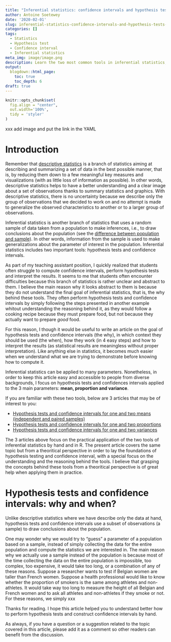 ```yaml
---
title: "Inferential statistics: confidence intervals and hypothesis tests explained in 4 easy steps"
author: Antoine Soetewey
date: '2020-02-01'
slug: inferential-statistics-confidence-intervals-and-hypothesis-tests-explained-in-4-easy-steps
categories: []
tags:
  - Statistics
  - Hypothesis test
  - Confidence interval
  - Inferential statistics
meta_img: image/image.png
description: Learn the two most common tools in inferential statistics, confidence intervals and hypothesis tests, by following the four easy steps detailed in this article
output:
  blogdown::html_page:
    toc: true
    toc_depth: 6
draft: true
---
```


```r
knitr::opts_chunk$set(
  fig.align = "center",
  out.width='100%',
  tidy = 'styler'
)
```

xxx add image and put the link in the YAML

# Introduction

Remember that [descriptive statistics](/blog/descriptive-statistics-by-hand/) is a branch of statistics aiming at describing and summarizing a set of data in the best possible manner, that is, by reducing them down to a few meaningful key measures and visualizations (with as little loss of information as possible). In other words, descriptive statistics helps to have a better understanding and a clear image about a set of observations thanks to summary statistics and graphics. With descriptive statistics, there is no uncertainty because we describe only the group of observations that we decided to work on and no attempt is made to generalize the observed characteristics to another or to a larger group of observations.

Inferential statistics is another branch of statistics that uses a random sample of data taken from a population to make inferences, i.e., to draw conclusions about the population (see the [difference between population and sample](/blog/what-is-the-difference-between-population-and-sample/)). In other words, information from the sample is used to make generalizations about the parameter of interest in the population. Inferential statistics includes two important tools: hypothesis tests and confidence intervals.

As part of my teaching assistant position, I quickly realized that students often struggle to compute confidence intervals, perform hypothesis tests and interpret the results. It seems to me that students often encounter difficulties because this branch of statistics is rather unclear and abstract to them. I believe the main reason why it looks abstract to them is because they do not understand the final goal of inferential statistics, that is, the why behind these tools. They often perform hypothesis tests and confidence intervals by simply following the steps presented in another example whitout understanding the reasoning behind it, as they would follow a cooking recipe because they must prepare food, but not because they actually want to prepare *good* food.

For this reason, I though it would be useful to write an article on the goal of hypothesis tests and confidence intervals (the why), in which context they should be used (the when), how they work (in 4 easy steps) and how to interpret the results (as statistical results are meaningless without proper interpretation). Like anything else in statistics, it becomes much easier when we understand what we are trying to demonstrate before knowing how to compute it.

Inferential statistics can be applied to many parameters. Nonetheless, in order to keep this article easy and accessible to people from diverse backgrounds, I focus on hypothesis tests and confidences intervals applied to the 3 main parameters: **mean, proportion and variance**.

If you are familiar with these two tools, below are 3 articles that may be of interest to you:

* [Hypothesis tests and confidence intervals for one and two means (independent and paired samples)](/blog/xxx/)
* [Hypothesis tests and confidence intervals for one and two proportions](/blog/xxx/)
* [Hypothesis tests and confidence intervals for one and two variances](/blog/xxx/)

The 3 articles above focus on the practical application of the two tools of inferential statistics by hand and in R. The present article covers the same topic but from a theoritical perspective in order to lay the foundations of hypothesis testing and confidence interval, with a special focus on the understanding and the reasoning behind the tools. I believe that grasping the concepts behind these tools from a theoritical perspective is of great help when applying them in practice.

# Hypothesis tests and confidence intervals: why and when?

Unlike descriptive statistics where we have describe only the data at hand, hypothesis tests and confidence intervals use a subset of observations (a sample) to draw conclusions about the population.

One may wonder why we would try to "guess" a parameter of a population based on a sample, instead of simply collecting the data for the entire population and compute the statistics we are interested in. The main reason why we actually use a sample instead of the population is because most of the time collecting the data on the entire population is impossible, too complex, too expensive, it would take too long, or a combination of any of these reasons. Suppose a researcher wants to test if Belgian women are taller than French women. Suppose a health professional would like to know whether the proportion of smokers is the same among athletes and non-athletes. It would take way too long to measure the height of all Belgian and French women and to ask all athletes and non-athletes if they smoke or not.
For these reasons, we simply xxx

Thanks for reading. I hope this article helped you to understand better how to perform hypothesis tests and construct confidence intervals by hand.

As always, if you have a question or a suggestion related to the topic covered in this article, please add it as a comment so other readers can benefit from the discussion.
